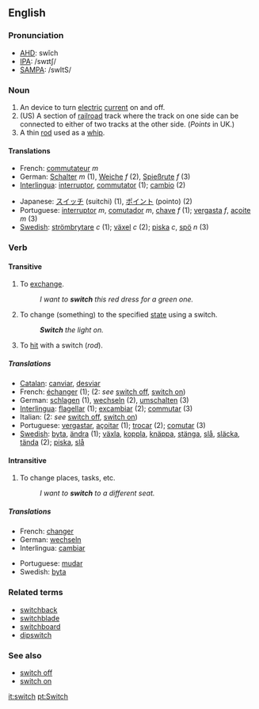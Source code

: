 ==English==

===Pronunciation===
*[[w:AHD|AHD]]: swĭch
*[[w:IPA|IPA]]: /swɪtʃ/
*[[w:SAMPA|SAMPA]]: /swItS/

===Noun===
{{en-noun|switch|switches}}

# An device to turn [[electric]] [[current]] on and off.
# (US) A section of [[railroad]] track where the track on one side can be connected to either of two tracks at the other side.  (''Points'' in UK.)
# A thin [[rod]] used as a [[whip]].

====Translations====
{{top}}
*French: [[commutateur]] ''m''
*German: [[Schalter]] ''m'' (1), [[Weiche]] ''f'' (2), [[Spießrute]] ''f'' (3)
*[[Interlingua]]: [[interruptor]], [[commutator]] (1); [[cambio]] (2)
{{mid}}
*Japanese: [[スイッチ]] (suitchi) (1), [[ポイント]] (pointo) (2)
*Portuguese: [[interruptor]] ''m'', [[comutador]] ''m'', [[chave]] ''f'' (1); [[vergasta]] ''f'', [[açoite]] ''m'' (3)
*[[Swedish]]: [[strömbrytare]] ''c'' (1); [[växel]] ''c'' (2); [[piska]] ''c'', [[spö]] ''n'' (3)
{{bottom}}

===Verb===
{{en-verb|switch|switches|switched|switching}}
====Transitive====
# To [[exchange]].
#:''I want to '''switch''' this red dress for a green one.''
# To change (something) to the specified [[state]] using a switch.
#:'''''Switch''' the light on.''
# To [[hit]] with a switch (''rod'').

=====Translations=====
*[[Catalan]]: [[canviar]], [[desviar]]
*French: [[échanger]] (1); (2: ''see'' [[switch off]], [[switch on]])
*German: [[schlagen]] (1), [[wechseln]] (2), [[umschalten]] (3)
*[[Interlingua]]: [[flagellar]] (1); [[excambiar]] (2); [[commutar]] (3)
*Italian: (2: ''see'' [[switch off]], [[switch on]])
*Portuguese: [[vergastar]], [[açoitar]] (1); [[trocar]] (2); [[comutar]] (3)
*[[Swedish]]: [[byta]], [[ändra]] (1); [[växla]], [[koppla]], [[knäppa]], [[stänga]], [[slå]], [[släcka]], [[tända]] (2); [[piska]], [[slå]]

====Intransitive====
# To change places, tasks, etc.
#:''I want to '''switch''' to a different seat.''

=====Translations=====
{{top}}
*French: [[changer]]
*German: [[wechseln]]
*Interlingua: [[cambiar]]
{{mid}}
*Portuguese: [[mudar]]
*Swedish: [[byta]]
{{bottom}}

===Related terms===
*[[switchback]]
*[[switchblade]]
*[[switchboard]]
*[[dipswitch]]

===See also===
*[[switch off]]
*[[switch on]]

[[it:switch]]
[[pt:Switch]]